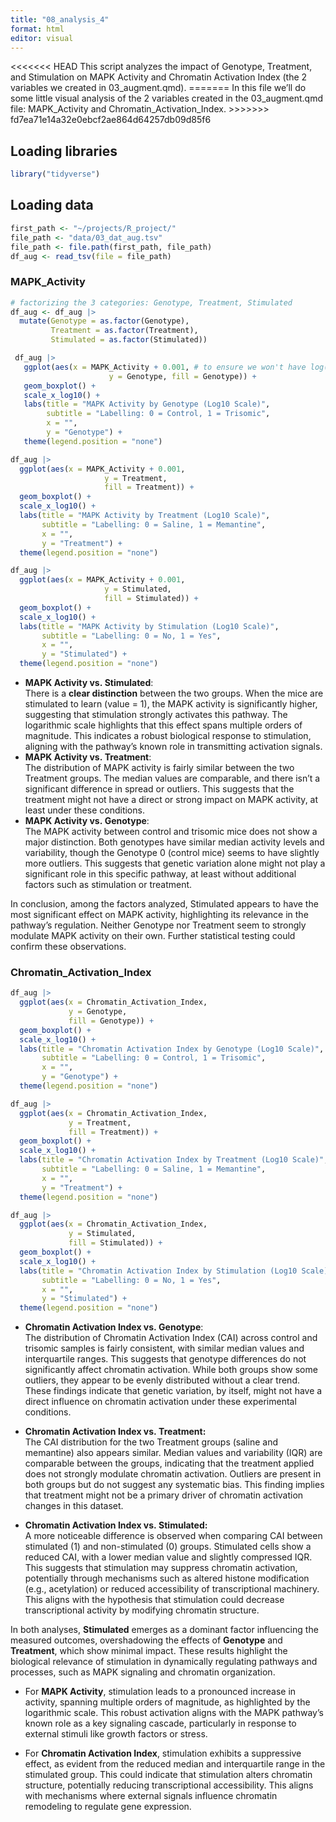 ```yaml
---
title: "08_analysis_4"
format: html
editor: visual
---
```


<<<<<<< HEAD
This script analyzes the impact of Genotype, Treatment, and Stimulation on MAPK Activity and Chromatin Activation Index (the 2 variables we created in 03_augment.qmd).
=======
In this file we'll do some little visual analysis of the 2 variables created in the 03_augment.qmd file: MAPK_Activity and Chromatin_Activation_Index.
>>>>>>> fd7ea71e14a32e0ebcf2ae864d64257db09d85f6

## Loading libraries

```r
library("tidyverse")
```

## Loading data

```r
first_path <- "~/projects/R_project/"
file_path <- "data/03_dat_aug.tsv" 
file_path <- file.path(first_path, file_path)
df_aug <- read_tsv(file = file_path)
```

### MAPK_Activity

```r
# factorizing the 3 categories: Genotype, Treatment, Stimulated
df_aug <- df_aug |> 
  mutate(Genotype = as.factor(Genotype),
         Treatment = as.factor(Treatment),
         Stimulated = as.factor(Stimulated))
```

```r
 df_aug |> 
   ggplot(aes(x = MAPK_Activity + 0.001, # to ensure we won't have log(0) 
                      y = Genotype, fill = Genotype)) + 
   geom_boxplot() + 
   scale_x_log10() + 
   labs(title = "MAPK Activity by Genotype (Log10 Scale)", 
        subtitle = "Labelling: 0 = Control, 1 = Trisomic", 
        x = "", 
        y = "Genotype") + 
   theme(legend.position = "none")
```

```r
df_aug |> 
  ggplot(aes(x = MAPK_Activity + 0.001,  
                     y = Treatment, 
                     fill = Treatment)) + 
  geom_boxplot() + 
  scale_x_log10() + 
  labs(title = "MAPK Activity by Treatment (Log10 Scale)", 
       subtitle = "Labelling: 0 = Saline, 1 = Memantine", 
       x = "", 
       y = "Treatment") + 
  theme(legend.position = "none")
```

```r
df_aug |> 
  ggplot(aes(x = MAPK_Activity + 0.001, 
                     y = Stimulated, 
                     fill = Stimulated)) + 
  geom_boxplot() + 
  scale_x_log10() + 
  labs(title = "MAPK Activity by Stimulation (Log10 Scale)", 
       subtitle = "Labelling: 0 = No, 1 = Yes", 
       x = "", 
       y = "Stimulated") + 
  theme(legend.position = "none")
```

-   **MAPK Activity vs. Stimulated**:\
    There is a **clear distinction** between the two groups. When the mice are stimulated to learn (value = 1), the MAPK activity is significantly higher, suggesting that stimulation strongly activates this pathway. The logarithmic scale highlights that this effect spans multiple orders of magnitude. This indicates a robust biological response to stimulation, aligning with the pathway's known role in transmitting activation signals.
-   **MAPK Activity vs. Treatment**:\
    The distribution of MAPK activity is fairly similar between the two Treatment groups. The median values are comparable, and there isn't a significant difference in spread or outliers. This suggests that the treatment might not have a direct or strong impact on MAPK activity, at least under these conditions.
-   **MAPK Activity vs. Genotype**:\
    The MAPK activity between control and trisomic mice does not show a major distinction. Both genotypes have similar median activity levels and variability, though the Genotype 0 (control mice) seems to have slightly more outliers. This suggests that genetic variation alone might not play a significant role in this specific pathway, at least without additional factors such as stimulation or treatment.

In conclusion, among the factors analyzed, Stimulated appears to have the most significant effect on MAPK activity, highlighting its relevance in the pathway's regulation. Neither Genotype nor Treatment seem to strongly modulate MAPK activity on their own. Further statistical testing could confirm these observations.

### Chromatin_Activation_Index

```r
df_aug |> 
  ggplot(aes(x = Chromatin_Activation_Index, 
             y = Genotype, 
             fill = Genotype)) + 
  geom_boxplot() + 
  scale_x_log10() + 
  labs(title = "Chromatin Activation Index by Genotype (Log10 Scale)", 
       subtitle = "Labelling: 0 = Control, 1 = Trisomic", 
       x = "", 
       y = "Genotype") + 
  theme(legend.position = "none")
```

```r
df_aug |> 
  ggplot(aes(x = Chromatin_Activation_Index, 
             y = Treatment, 
             fill = Treatment)) + 
  geom_boxplot() + 
  scale_x_log10() + 
  labs(title = "Chromatin Activation Index by Treatment (Log10 Scale)", 
       subtitle = "Labelling: 0 = Saline, 1 = Memantine", 
       x = "", 
       y = "Treatment") + 
  theme(legend.position = "none")
```

```r
df_aug |> 
  ggplot(aes(x = Chromatin_Activation_Index, 
             y = Stimulated, 
             fill = Stimulated)) + 
  geom_boxplot() + 
  scale_x_log10() + 
  labs(title = "Chromatin Activation Index by Stimulation (Log10 Scale)", 
       subtitle = "Labelling: 0 = No, 1 = Yes", 
       x = "", 
       y = "Stimulated") + 
  theme(legend.position = "none")
```

-   **Chromatin Activation Index vs. Genotype**:\
    The distribution of Chromatin Activation Index (CAI) across control and trisomic samples is fairly consistent, with similar median values and interquartile ranges. This suggests that genotype differences do not significantly affect chromatin activation. While both groups show some outliers, they appear to be evenly distributed without a clear trend. These findings indicate that genetic variation, by itself, might not have a direct influence on chromatin activation under these experimental conditions.

<!-- -->

-   **Chromatin Activation Index vs. Treatment:\
    **The CAI distribution for the two Treatment groups (saline and memantine) also appears similar. Median values and variability (IQR) are comparable between the groups, indicating that the treatment applied does not strongly modulate chromatin activation. Outliers are present in both groups but do not suggest any systematic bias. This finding implies that treatment might not be a primary driver of chromatin activation changes in this dataset.

-   **Chromatin Activation Index vs. Stimulated:\
    **A more noticeable difference is observed when comparing CAI between stimulated (1) and non-stimulated (0) groups. Stimulated cells show a reduced CAI, with a lower median value and slightly compressed IQR. This suggests that stimulation may suppress chromatin activation, potentially through mechanisms such as altered histone modification (e.g., acetylation) or reduced accessibility of transcriptional machinery. This aligns with the hypothesis that stimulation could decrease transcriptional activity by modifying chromatin structure.

In both analyses, **Stimulated** emerges as a dominant factor influencing the measured outcomes, overshadowing the effects of **Genotype** and **Treatment**, which show minimal impact. These results highlight the biological relevance of stimulation in dynamically regulating pathways and processes, such as MAPK signaling and chromatin organization.

-   For **MAPK Activity**, stimulation leads to a pronounced increase in activity, spanning multiple orders of magnitude, as highlighted by the logarithmic scale. This robust activation aligns with the MAPK pathway's known role as a key signaling cascade, particularly in response to external stimuli like growth factors or stress.

-   For **Chromatin Activation Index**, stimulation exhibits a suppressive effect, as evident from the reduced median and interquartile range in the stimulated group. This could indicate that stimulation alters chromatin structure, potentially reducing transcriptional accessibility. This aligns with mechanisms where external signals influence chromatin remodeling to regulate gene expression.
